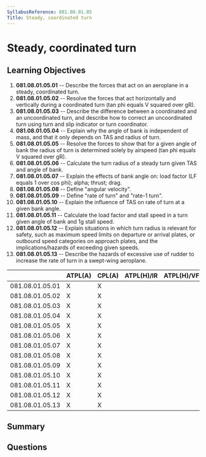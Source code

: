 ```yaml
---
SyllabusReference: 081.08.01.05
Title: Steady, coordinated turn
---
```


# Steady, coordinated turn

## Learning Objectives

1. **081.08.01.05.01** -- Describe the forces that act on an aeroplane in a
   steady, coordinated turn.
2. **081.08.01.05.02** -- Resolve the forces that act horizontally and vertically
   during a coordinated turn (tan phi equals V squared over gR).
3. **081.08.01.05.03** -- Describe the difference between a coordinated and an
   uncoordinated turn, and describe how to correct an uncoordinated turn using
   turn and slip indicator or turn coordinator.
4. **081.08.01.05.04** -- Explain why the angle of bank is independent of mass,
   and that it only depends on TAS and radius of turn.
5. **081.08.01.05.05** -- Resolve the forces to show that for a given angle of
   bank the radius of turn is determined solely by airspeed (tan phi equals V
   squared over gR).
6. **081.08.01.05.06** -- Calculate the turn radius of a steady turn given TAS and
   angle of bank.
7. **081.08.01.05.07** -- Explain the effects of bank angle on: load factor (LF
   equals 1 over cos phi); alpha; thrust; drag.
8. **081.08.01.05.08** -- Define "angular velocity".
9. **081.08.01.05.09** -- Define "rate of turn" and "rate-1 turn".
10. **081.08.01.05.10** -- Explain the influence of TAS on rate of turn at a given
    bank angle.
11. **081.08.01.05.11** -- Calculate the load factor and stall speed in a turn
    given angle of bank and 1g stall speed.
12. **081.08.01.05.12** -- Explain situations in which turn radius is relevant for
    safety, such as maximum speed limits on departure or arrival plates, or
    outbound speed categories on approach plates, and the implications/hazards
    of exceeding given speeds.
13. **081.08.01.05.13** -- Describe the hazards of excessive use of rudder to
    increase the rate of turn in a swept-wing aeroplane.

|                 | ATPL(A) | CPL(A) | ATPL(H)/IR | ATPL(H)/VFR | CPL(H) | IR  | CBIR(A) |
| --------------- | ------- | ------ | ---------- | ----------- | ------ | --- | ------- |
| 081.08.01.05.01 | X       | X      |            |             |        |     |         |
| 081.08.01.05.02 | X       | X      |            |             |        |     |         |
| 081.08.01.05.03 | X       | X      |            |             |        |     |         |
| 081.08.01.05.04 | X       | X      |            |             |        |     |         |
| 081.08.01.05.05 | X       | X      |            |             |        |     |         |
| 081.08.01.05.06 | X       | X      |            |             |        |     |         |
| 081.08.01.05.07 | X       | X      |            |             |        |     |         |
| 081.08.01.05.08 | X       | X      |            |             |        |     |         |
| 081.08.01.05.09 | X       | X      |            |             |        |     |         |
| 081.08.01.05.10 | X       | X      |            |             |        |     |         |
| 081.08.01.05.11 | X       | X      |            |             |        |     |         |
| 081.08.01.05.12 | X       | X      |            |             |        |     |         |
| 081.08.01.05.13 | X       | X      |            |             |        |     |         |

## Summary

## Questions
